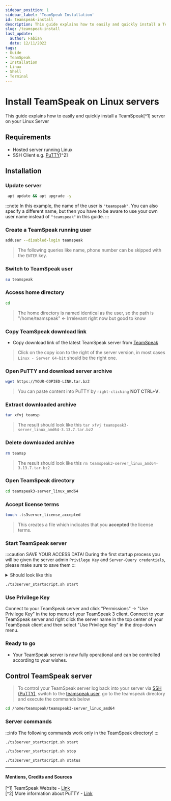 ```yaml
---
sidebar_position: 1
sidebar_label: 'TeamSpeak Installation'
id: teamspeak-install
description: This guide explains how to easily and quickly install a TeamSpeak server on your Linux Server. 
slug: /teamspeak-install
last_update:
  author: Fabian
  date: 12/11/2022
tags:
- Guide
- TeamSpeak
- Installation
- Linux
- Shell
- Terminal
---
```



# Install TeamSpeak on Linux servers

This guide explains how to easily and quickly install a TeamSpeak[^1] server on your Linux Server

## Requirements

* Hosted server running Linux
* SSH Client e.g. [PuTTY](./putty)[^2]


##### <PuTTYConnectionGuide></PuTTYConnectionGuide>

## Installation

### Update server

   ```bash
    apt update && apt upgrade -y
  ```

:::note
In this example, the name of the user is `"teamspeak"`. You can also specify a different name, but then you have to be aware to use your own user name instead of `"teamspeak"` in this guide.
:::

### Create a TeamSpeak running user

  ```bash
  adduser --disabled-login teamspeak
  ```

  >The following queries like name, phone number can be skipped with the `ENTER` key.

### Switch to TeamSpeak user

  ```bash
  su teamspeak
  ```

### Access home directory

  ```bash
  cd
  ```

  > The home directory is named identical as the user, so the path is "/home/teamspeak" <- Irrelevant right now but good to know

### Copy TeamSpeak download link

* Copy download link of the latest TeamSpeak server from [TeamSpeak](https://www.teamspeak.com/en/downloads/#server)

> Click on the copy icon to the right of the server version, in most cases `Linux - Server 64-bit` should be the right one.

### Open PuTTY and download server archive

  ```bash
  wget https://YOUR-COPIED-LINK.tar.bz2
  ```

  > You can paste content into PuTTY by `right-clicking` **NOT CTRL+V**.

### Extract downloaded archive

  ```bash title="Use the [TAB] key to auto complete the command."
  tar xfvj teamsp
  ```

  > The result should look like this `tar xfvj teamspeak3-server_linux_amd64-3.13.7.tar.bz2`

### Delete downloaded archive

  ```bash title="Use the [TAB] key to auto complete the command."
  rm teamsp
  ```

  > The result should look like this `rm teamspeak3-server_linux_amd64-3.13.7.tar.bz2`

### Open TeamSpeak directory

  ```bash
  cd teamspeak3-server_linux_amd64
  ```

### Accept license terms

  ```bash
  touch .ts3server_license_accepted
  ```

  > This creates a file which indicates that you **accepted** the license terms.

### Start TeamSpeak server

:::caution SAVE YOUR ACCESS DATA!
During the first startup process you will be given the server admin `Privilege Key` and `Server-Query credentials`, please make sure to save them
:::

<details>
<summary>Should look like this</summary>
<img src={ImageUrl} height="400" width="450" alt="Example banner" />
</details>

  ```bash
  ./ts3server_startscript.sh start
  ```

### Use Privilege Key

<Tabs>
  <TabItem value="teamspeak3" label="Teamspeak3 Client" default>
    Connect to your TeamSpeak server and click "Permissions" -> "Use Privilege Key" in the top menu of your TeamSpeak 3 client.
  </TabItem>
  <TabItem value="new-teamspeak" label="All New TeamSpeak (Ts5)">
    Connect to your TeamSpeak server and right click the server name in the top center of your TeamSpeak client and then select "Use Privilege Key" in the drop-down menu.
  </TabItem>
</Tabs>

### Ready to go

* Your TeamSpeak server is now fully operational and can be controlled according to your wishes.
  
## Control TeamSpeak server

> To control your TeamSpeak server log back into your server via [SSH (PuTTY)](./putty), switch to the [teamspeak user](#switch-to-teamspeak-user), go to the teamspeak directory and execute the commands below

```bash title="Access TeamSpeak directory"
cd /home/teamspeak/teamspeak3-server_linux_amd64
```

### Server commands

:::info
The following commands work only in the TeamSpeak directory!
:::

<Tabs>
  <TabItem value="start" label="Start" default>

  ```bash title="Start TeamSpeak server"
  ./ts3server_startscript.sh start
  ```

  </TabItem>
  <TabItem value="stop" label="Stop">

  ```bash title="Stop TeamSpeak server"
  ./ts3server_startscript.sh stop
  ```

  </TabItem>
  <TabItem value="status" label="Status">

  ```bash title="Show current TeamSpeak server status"
  ./ts3server_startscript.sh status
  ```

  </TabItem>
</Tabs>

---

#### Mentions, Credits and Sources

[^1] TeamSpeak Website - [Link](https://www.teamspeak.com)<br/>
[^2] More information about PuTTY - [Link](https://wikipedia.org/wiki/PuTTY)
